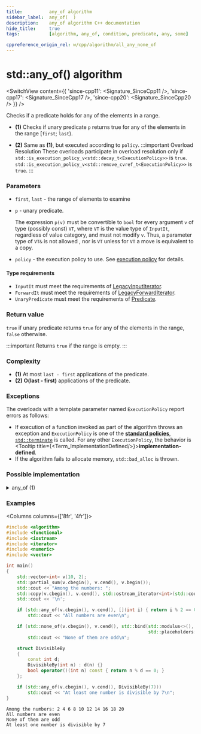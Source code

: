 ```yaml
---
title:			any_of algorithm
sidebar_label:	any_of(  )
description:	any_of algorithm C++ documentation
hide_title:		true
tags:			[algorithm, any_of, condition, predicate, any, some]

cppreference_origin_rel: w/cpp/algorithm/all_any_none_of
---
```



<!----------------- Codes ---------------------->


# std::any_of() algorithm

<SwitchView content={{
	'since-cpp11': <Signature_SinceCpp11 />,
	'since-cpp17': <Signature_SinceCpp17 />,
	'since-cpp20': <Signature_SinceCpp20 />
}} />

Checks if a predicate holds for any of the elements in a range.

- **(1)** Checks if unary predicate `p` returns true for any of the elements in the range [`first`; `last`).

- **(2)** Same as **(1)**, but executed according to `policy`.
	:::important Overload Resolution
	These overloads participate in overload resolution only if
	<Until v='cpp20'> <code>std::is_execution_policy_v&lt;std::decay_t&lt;ExecutionPolicy&gt;&gt;</code> is <code>true</code>. </Until>
	<Since v='cpp20'> <code>std::is_execution_policy_v&lt;std::remove_cvref_t&lt;ExecutionPolicy&gt;&gt;</code> is <code>true</code>. </Since>
	:::

### Parameters

- `first`, `last` - the range of elements to examine
- `p` - unary predicate.

	The expression `p(v)` must be convertible to `bool` for every argument `v` of type (possibly const) `VT`, where `VT` is the value type of `InputIt`, regardless of value category, and must not modify `v`. Thus, a parameter type of `VT&` is not allowed <Since v='cpp11'>, nor is <code>VT</code> unless for <code>VT</code> a move is equivalent to a copy.</Since>

- `policy` - the execution policy to use. See [execution policy](#) for details.

#### Type requirements

 - `InputIt` must meet the requirements of [LegacyInputIterator](/docs/named_req/LegacyInputIterator).
 - `ForwardIt` must meet the requirements of [LegacyForwardIterator](/docs/named_req/LegacyForwardIterator).
 - `UnaryPredicate` must meet the requirements of [Predicate](/docs/named_req/Predicate).

### Return value

`true` if unary predicate returns `true` for any of the elements in the range, `false` otherwise.

:::important
Returns `true` if the range is empty.
:::

### Complexity

- **(1)** At most `last - first` applications of the predicate.
- **(2)** **O(last - first)** applications of the predicate.

### Exceptions

The overloads with a template parameter named `ExecutionPolicy` report errors as follows:
- If execution of a function invoked as part of the algorithm throws an exception and `ExecutionPolicy` is one of the [**standard policies**](#), [`std::terminate`](#) is called.
	For any other `ExecutionPolicy`, the behavior is <Tooltip title={<Term_ImplementationDefined/>}>**implementation-defined**</Tooltip>.
- If the algorithm fails to allocate memory, `std::bad_alloc` is thrown.

### Possible implementation

<details>
<summary>any_of (1)</summary>

```cpp
template<class InputIt, class UnaryPredicate>
constexpr bool any_of(InputIt first, InputIt last, UnaryPredicate p)
{
    return std::find_if(first, last, p) != last;
}
```

</details>

### Examples

<Columns columns={['8fr', '4fr']}>
<div>

```cpp title='Main.cpp' showLineNumbers
#include <algorithm>
#include <functional>
#include <iostream>
#include <iterator>
#include <numeric>
#include <vector>

int main()
{
    std::vector<int> v(10, 2);
    std::partial_sum(v.cbegin(), v.cend(), v.begin());
    std::cout << "Among the numbers: ";
    std::copy(v.cbegin(), v.cend(), std::ostream_iterator<int>(std::cout, " "));
    std::cout << '\n';

    if (std::any_of(v.cbegin(), v.cend(), [](int i) { return i % 2 == 0; }))
        std::cout << "All numbers are even\n";

    if (std::none_of(v.cbegin(), v.cend(), std::bind(std::modulus<>(),
                                                     std::placeholders::_1, 2)))
        std::cout << "None of them are odd\n";

    struct DivisibleBy
    {
        const int d;
        DivisibleBy(int n) : d(n) {}
        bool operator()(int n) const { return n % d == 0; }
    };

    if (std::any_of(v.cbegin(), v.cend(), DivisibleBy(7)))
        std::cout << "At least one number is divisible by 7\n";
}
```

</div>
<div>

```plaintext title="Output"
Among the numbers: 2 4 6 8 10 12 14 16 18 20
All numbers are even
None of them are odd
At least one number is divisible by 7
```

</div>
</Columns>
